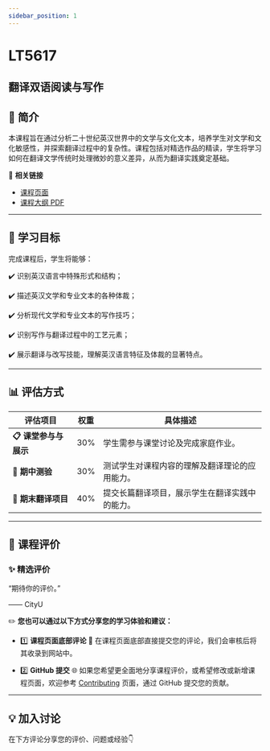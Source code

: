```yaml
---
sidebar_position: 1
---
```


# LT5617
## 翻译双语阅读与写作

## **📘 简介**
本课程旨在通过分析二十世纪英汉世界中的文学与文化文本，培养学生对文学和文化敏感性，并探索翻译过程中的复杂性。课程包括对精选作品的精读，学生将学习如何在翻译文学传统时处理微妙的意义差异，从而为翻译实践奠定基础。

🔗 **相关链接**
- [课程页面](https://www.cityu.edu.hk/catalogue/pg/202425/course/LT5617.htm)
- [课程大纲 PDF](https://www.cityu.edu.hk/catalogue/pg/202425/course/LT5617.pdf)

---

## **🎯 学习目标**

完成课程后，学生将能够：

✔️ 识别英汉语言中特殊形式和结构；

✔️ 描述英汉文学和专业文本的各种体裁；

✔️ 分析现代文学和专业文本的写作技巧；

✔️ 识别写作与翻译过程中的工艺元素；

✔️ 展示翻译与改写技能，理解英汉语言特征及体裁的显著特点。

---

## **📊 评估方式**

| **评估项目**              | **权重** | **具体描述**                                                                                     |
|--------------------------|---------|-----------------------------------------------------------------------------------------------|
| **📋 课堂参与与展示**        | 30%     | 学生需参与课堂讨论及完成家庭作业。                                                               |
| **📖 期中测验**            | 30%     | 测试学生对课程内容的理解及翻译理论的应用能力。                                                     |
| **📝 期末翻译项目**         | 40%     | 提交长篇翻译项目，展示学生在翻译实践中的能力。                                                     |

---

## **💬 课程评价**

### ✨ **精选评价**
<div className={commentStyles.commentBox}>
    <p className={commentStyles.commentText}>
        “期待你的评价。”
    </p>
    <p className={commentStyles.commentAuthor}>—— CityU</p>
</div>

✏️ **您也可以通过以下方式分享您的学习体验和建议：**

- 1️⃣ **课程页面底部评论**
💬 在课程页面底部直接提交您的评论，我们会审核后将其收录到网站中。

- 2️⃣ **GitHub 提交**
🌐 如果您希望更全面地分享课程评价，或希望修改或新增课程页面，欢迎参考 [Contributing](https://penjc.github.io/CityU/contributing) 页面，通过 GitHub 提交您的贡献。

---

## **💡 加入讨论**

在下方评论分享您的评价、问题或经验👇
<Utterances />
